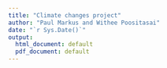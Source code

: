 ```yaml
---
title: "Climate changes project"
author: "Paul Markus and Withee Poositasai"
date: "`r Sys.Date()`"
output:
  html_document: default
  pdf_document: default
---
```


